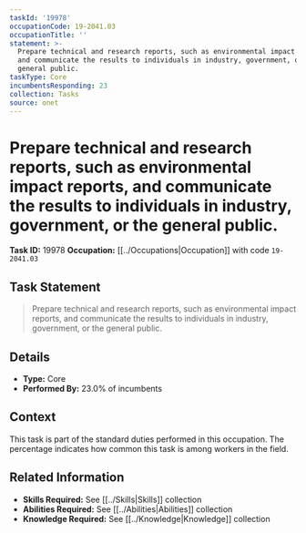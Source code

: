 ```yaml
---
taskId: '19978'
occupationCode: 19-2041.03
occupationTitle: ''
statement: >-
  Prepare technical and research reports, such as environmental impact reports,
  and communicate the results to individuals in industry, government, or the
  general public.
taskType: Core
incumbentsResponding: 23
collection: Tasks
source: onet
---
```

# Prepare technical and research reports, such as environmental impact reports, and communicate the results to individuals in industry, government, or the general public.

**Task ID:** 19978
**Occupation:** [[../Occupations|Occupation]] with code `19-2041.03`

## Task Statement

> Prepare technical and research reports, such as environmental impact reports, and communicate the results to individuals in industry, government, or the general public.

## Details

- **Type:** Core
- **Performed By:** 23.0% of incumbents

## Context

This task is part of the standard duties performed in this occupation. The percentage indicates how common this task is among workers in the field.

## Related Information

- **Skills Required:** See [[../Skills|Skills]] collection
- **Abilities Required:** See [[../Abilities|Abilities]] collection
- **Knowledge Required:** See [[../Knowledge|Knowledge]] collection

